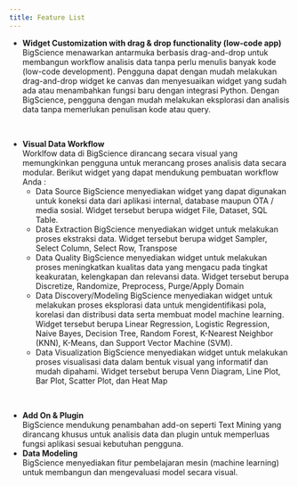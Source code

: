 ```yaml
---
title: Feature List
---
```


* **Widget Customization with drag & drop functionality (low-code app)**\
  BigScience menawarkan antarmuka berbasis drag-and-drop untuk membangun workflow analisis data tanpa perlu menulis banyak kode (low-code development). Pengguna dapat dengan mudah melakukan drag-and-drop widget ke canvas dan menyesuaikan widget yang sudah ada atau menambahkan fungsi baru dengan integrasi Python. Dengan BigScience, pengguna dengan mudah melakukan eksplorasi dan analisis data tanpa memerlukan penulisan kode atau query.

 

* **Visual Data Workflow**\
  Worklfow data di BigScience dirancang secara visual yang memungkinkan pengguna untuk merancang proses analisis data secara modular. Berikut widget yang dapat mendukung pembuatan workflow Anda :
  * Data Source
    BigScience menyediakan widget yang dapat digunakan untuk koneksi data dari aplikasi internal, database maupun OTA / media sosial. Widget tersebut berupa widget File, Dataset, SQL Table.
  * Data Extraction
    BigScience menyediakan widget untuk melakukan proses ekstraksi data. Widget tersebut berupa widget Sampler, Select Column, Select Row, Transpose
  * Data Quality
    BigScience menyediakan widget untuk melakukan  proses meningkatkan kualitas data yang mengacu pada tingkat keakuratan, kelengkapan dan relevansi data. Widget tersebut berupa Discretize, Randomize, Preprocess, Purge/Apply Domain
  * Data Discovery/Modeling
    BigScience menyediakan widget untuk melakukan  proses eksplorasi data untuk mengidentifikasi pola, korelasi dan distribusi data serta membuat model machine learning. Widget tersebut berupa Linear Regression, Logistic Regression, Naive Bayes, Decision Tree, Random Forest, K-Nearest Neighbor (KNN), K-Means, dan Support Vector Machine (SVM).
  * Data Visualization
    BigScience menyediakan widget untuk melakukan  proses visualisasi data dalam bentuk visual yang informatif dan mudah dipahami. Widget tersebut berupa Venn Diagram, Line Plot, Bar Plot, Scatter Plot, dan Heat Map

 

* **Add On & Plugin**\
  BigScience mendukung penambahan add-on seperti Text Mining yang dirancang khusus untuk analisis data dan plugin untuk memperluas fungsi aplikasi  sesuai kebutuhan pengguna.
* **Data Modeling**\
  BigScience menyediakan fitur pembelajaran mesin (machine learning) untuk membangun dan mengevaluasi model secara visual.

